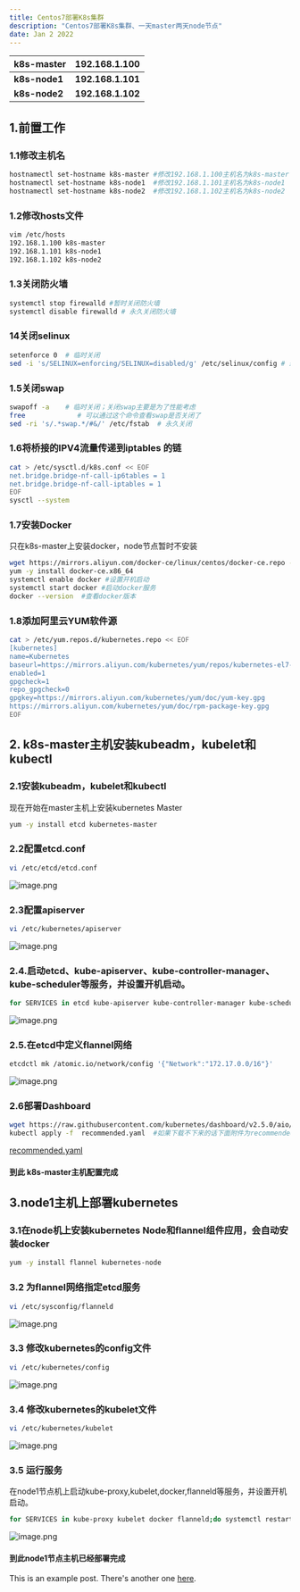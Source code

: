 ```yaml
---
title: Centos7部署K8s集群
description: "Centos7部署K8s集群、一天master两天node节点"
date: Jan 2 2022
---
```



| **k8s-master** | **192.168.1.100** |
| --- | --- |
| **k8s-node1** | **192.168.1.101** |
| **k8s-node2** | **192.168.1.102** |

## 1.前置工作
### 1.1修改主机名
```bash
hostnamectl set-hostname k8s-master #修改192.168.1.100主机名为k8s-master
hostnamectl set-hostname k8s-node1  #修改192.168.1.101主机名为k8s-node1
hostnamectl set-hostname k8s-node2  #修改192.168.1.102主机名为k8s-node2
```
### 1.2修改hosts文件
```bash
vim /etc/hosts
192.168.1.100 k8s-master
192.168.1.101 k8s-node1
192.168.1.102 k8s-node2
```
### 1.3关闭防火墙
```bash
systemctl stop firewalld #暂时关闭防火墙
systemctl disable firewalld # 永久关闭防火墙 
```
### 14关闭selinux
```bash
setenforce 0  # 临时关闭
sed -i 's/SELINUX=enforcing/SELINUX=disabled/g' /etc/selinux/config # 永久关闭 
```
### 1.5关闭swap
```bash
swapoff -a    # 临时关闭；关闭swap主要是为了性能考虑
free             # 可以通过这个命令查看swap是否关闭了
sed -ri 's/.*swap.*/#&/' /etc/fstab  # 永久关闭
```
### 1.6将桥接的IPV4流量传递到iptables 的链
```bash
cat > /etc/sysctl.d/k8s.conf << EOF
net.bridge.bridge-nf-call-ip6tables = 1
net.bridge.bridge-nf-call-iptables = 1
EOF
sysctl --system
```
### 1.7安装Docker
只在k8s-master上安装docker，node节点暂时不安装
```bash
wget https://mirrors.aliyun.com/docker-ce/linux/centos/docker-ce.repo -O/etc/yum.repos.d/docker-ce.repo
yum -y install docker-ce.x86_64
systemctl enable docker #设置开机启动
systemctl start docker #启动docker服务
docker --version  #查看docker版本
```
### 1.8添加阿里云YUM软件源
```bash
cat > /etc/yum.repos.d/kubernetes.repo << EOF
[kubernetes]
name=Kubernetes
baseurl=https://mirrors.aliyun.com/kubernetes/yum/repos/kubernetes-el7-x86_64
enabled=1
gpgcheck=1
repo_gpgcheck=0
gpgkey=https://mirrors.aliyun.com/kubernetes/yum/doc/yum-key.gpg
https://mirrors.aliyun.com/kubernetes/yum/doc/rpm-package-key.gpg
EOF
```
## 2. k8s-master主机安装kubeadm，kubelet和kubectl
### 2.1安装kubeadm，kubelet和kubectl
现在开始在master主机上安装kubernetes Master
```bash
yum -y install etcd kubernetes-master
```
### 2.2配置etcd.conf
```bash
vi /etc/etcd/etcd.conf
```
![image.png](https://cdn.nlark.com/yuque/0/2022/png/26746198/1647602361562-de13d674-1cf1-4def-9efd-94e75ade3a14.png#clientId=udab8cc36-5f53-4&crop=0&crop=0&crop=1&crop=1&from=paste&height=512&id=u3b6610e9&margin=%5Bobject%20Object%5D&name=image.png&originHeight=512&originWidth=1036&originalType=binary&ratio=1&rotation=0&showTitle=false&size=64685&status=done&style=none&taskId=u3026c074-eade-40f0-845c-ff3aca430e5&title=&width=1036)
### 2.3配置apiserver
```bash
vi /etc/kubernetes/apiserver
```
![image.png](https://cdn.nlark.com/yuque/0/2022/png/26746198/1647602906672-bd9489c2-c6f4-4968-9bf0-a5a62628ccd1.png#clientId=udab8cc36-5f53-4&crop=0&crop=0&crop=1&crop=1&from=paste&height=418&id=ud119fd3a&margin=%5Bobject%20Object%5D&name=image.png&originHeight=418&originWidth=1059&originalType=binary&ratio=1&rotation=0&showTitle=false&size=46783&status=done&style=none&taskId=ued5b7ec7-d27e-49cf-8bb7-598e0cd11e3&title=&width=1059)
### 2.4.启动etcd、kube-apiserver、kube-controller-manager、kube-scheduler等服务，并设置开机启动。
```bash
for SERVICES in etcd kube-apiserver kube-controller-manager kube-scheduler; do systemctl restart $SERVICES;systemctl enable $SERVICES;systemctl status $SERVICES ; done
```
![image.png](https://cdn.nlark.com/yuque/0/2022/png/26746198/1647603306041-2ef836f4-3d34-452e-8025-3e60ffd8d565.png#clientId=udab8cc36-5f53-4&crop=0&crop=0&crop=1&crop=1&from=paste&height=778&id=ue5a960d2&margin=%5Bobject%20Object%5D&name=image.png&originHeight=778&originWidth=1540&originalType=binary&ratio=1&rotation=0&showTitle=false&size=209790&status=done&style=none&taskId=u0b07c315-6b13-4eff-ba53-b8a5ce3f9df&title=&width=1540)
### 2.5.在etcd中定义flannel网络
```bash
etcdctl mk /atomic.io/network/config '{"Network":"172.17.0.0/16"}'
```
![image.png](https://cdn.nlark.com/yuque/0/2022/png/26746198/1647603419892-c066581b-e56e-4f2d-872f-eadb592e3d35.png#clientId=udab8cc36-5f53-4&crop=0&crop=0&crop=1&crop=1&from=paste&height=52&id=u13cf6138&margin=%5Bobject%20Object%5D&name=image.png&originHeight=52&originWidth=794&originalType=binary&ratio=1&rotation=0&showTitle=false&size=7355&status=done&style=none&taskId=u6cb761ba-5c66-4ab2-a0d2-9d21cf419e0&title=&width=794)
### 2.6部署Dashboard 
```bash
wget https://raw.githubusercontent.com/kubernetes/dashboard/v2.5.0/aio/deploy/recommended.yaml
kubectl apply -f  recommended.yaml  #如果下载不下来的话下面附件为recommended.yaml 
```
[recommended.yaml](https://www.yuque.com/attachments/yuque/0/2022/yaml/26746198/1647610184659-6b624900-aea4-4390-bf2d-723d2a663e60.yaml?_lake_card=%7B%22src%22%3A%22https%3A%2F%2Fwww.yuque.com%2Fattachments%2Fyuque%2F0%2F2022%2Fyaml%2F26746198%2F1647610184659-6b624900-aea4-4390-bf2d-723d2a663e60.yaml%22%2C%22name%22%3A%22recommended.yaml%22%2C%22size%22%3A7621%2C%22type%22%3A%22%22%2C%22ext%22%3A%22yaml%22%2C%22status%22%3A%22done%22%2C%22taskId%22%3A%22u1e9995ef-2afe-449f-b6a9-00490aa0a22%22%2C%22taskType%22%3A%22upload%22%2C%22id%22%3A%22u97f86cec%22%2C%22card%22%3A%22file%22%7D)

#### 到此 k8s-master主机配置完成
## 3.node1主机上部署kubernetes
### 3.1在node机上安装kubernetes Node和flannel组件应用，会自动安装docker
```bash
yum -y install flannel kubernetes-node   
```
### 3.2 为flannel网络指定etcd服务
```bash
vi /etc/sysconfig/flanneld
```
![image.png](https://cdn.nlark.com/yuque/0/2022/png/26746198/1647607561260-5d95cd31-7094-42b5-b687-aa7dcaad1337.png#clientId=udab8cc36-5f53-4&crop=0&crop=0&crop=1&crop=1&from=paste&height=199&id=u37bfcdb2&margin=%5Bobject%20Object%5D&name=image.png&originHeight=199&originWidth=805&originalType=binary&ratio=1&rotation=0&showTitle=false&size=20583&status=done&style=none&taskId=u55b78248-6670-461c-8d1d-50324100849&title=&width=805)
### 3.3 修改kubernetes的config文件
```bash
vi /etc/kubernetes/config
```
![image.png](https://cdn.nlark.com/yuque/0/2022/png/26746198/1647607816281-395da655-f766-41a0-a4df-802e4513867b.png#clientId=udab8cc36-5f53-4&crop=0&crop=0&crop=1&crop=1&from=paste&height=334&id=u3b08b270&margin=%5Bobject%20Object%5D&name=image.png&originHeight=334&originWidth=785&originalType=binary&ratio=1&rotation=0&showTitle=false&size=35358&status=done&style=none&taskId=u0f2aa01d-a589-48bc-b1ef-19ffa1f9607&title=&width=785)
### 3.4 修改kubernetes的kubelet文件
```bash
vi /etc/kubernetes/kubelet
```
![image.png](https://cdn.nlark.com/yuque/0/2022/png/26746198/1647608394693-9519a923-2e2f-4e40-9315-33850bc6dd68.png#clientId=udab8cc36-5f53-4&crop=0&crop=0&crop=1&crop=1&from=paste&height=350&id=u59aa16fd&margin=%5Bobject%20Object%5D&name=image.png&originHeight=350&originWidth=1079&originalType=binary&ratio=1&rotation=0&showTitle=false&size=41012&status=done&style=none&taskId=u0fe811a9-f6be-4820-8be2-18280338b99&title=&width=1079)
### 3.5 运行服务
在node1节点机上启动kube-proxy,kubelet,docker,flanneld等服务，并设置开机启动。
```bash
for SERVICES in kube-proxy kubelet docker flanneld;do systemctl restart $SERVICES;systemctl enable $SERVICES;systemctl status $SERVICES; done
```
![image.png](https://cdn.nlark.com/yuque/0/2022/png/26746198/1647609167183-876f9779-de9b-4dbe-90fd-0973aa478e70.png#clientId=udab8cc36-5f53-4&crop=0&crop=0&crop=1&crop=1&from=paste&height=402&id=u9a67f388&margin=%5Bobject%20Object%5D&name=image.png&originHeight=402&originWidth=1553&originalType=binary&ratio=1&rotation=0&showTitle=false&size=102651&status=done&style=none&taskId=u3b1b89ff-f1a3-4ba7-8a0a-e298f3994ac&title=&width=1553)
#### 到此node1节点主机已经部署完成

This is an example post. There's another one [here](/posts/example-post).
